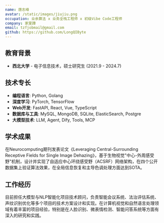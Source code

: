 ```yaml
---
name: 唐志峰
avatar: /static/images/jiujiu.png
occupation: 业余算法 x 业务全栈工程师 x 初级Vibe Code工程师
company: 家里蹲
email: tzfjobmail@gmail.com
github: https://github.com/LongQIByte
---
```


## 教育背景

- **西北大学** - 电子信息技术，硕士研究生 (2021.9 - 2024.7)

## 技术专长

- **编程语言**: Python, Golang
- **深度学习**: PyTorch, TensorFlow
- **Web开发**: FastAPI, React, Vue, TypeScript
- **数据库与工具**: MySQL, MongoDB, SQLite, ElasticSearch, Postgre
- **大模型技术**: LLM, Agent, Dify, Tools, MCP

## 学术成果

在Neurocomputing期刊发表论文《Leveraging Central-Surrounding Receptive Fields for Single Image Dehazing》，基于生物视觉"中心-外周感受野"机制，设计并实现了自适应中心环绕感受野（ACSRF）网络架构，在四个公开数据集上验证算法效果，在全局信息恢复和主导色调处理方面达到SOTA。

## 工作经历

目前担任大模型与NLP智能化项目技术顾问，负责智能会议系统、法治评估系统、声纹识别优化等多个项目的技术方案设计和实现。在计算机视觉和自然语言处理领域有着丰富的项目经验，特别是在人脸识别、微表情检测、智能问答系统等方面有深入的研究和实践。
